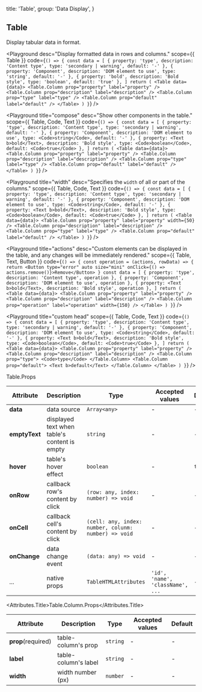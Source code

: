 
  title: 'Table',
  group: 'Data Display',
}

## Table

Display tabular data in format.

<Playground
  desc="Display formatted data in rows and columns."
  scope={{ Table }}
  code={`
() => {
  const data = [
    { property: 'type', description: 'Content type', type: 'secondary | warning', default: '-' },
    { property: 'Component', description: 'DOM element to use', type: 'string', default: '-' },
    { property: 'bold', description: 'Bold style', type: 'boolean', default: 'true' },
  ]
  return (
    <Table data={data}>
      <Table.Column prop="property" label="property" />
      <Table.Column prop="description" label="description" />
      <Table.Column prop="type" label="type" />
      <Table.Column prop="default" label="default" />
    </Table>
  )
}
`}
/>

<Playground
  title="compose"
  desc="Show other components in the table."
  scope={{ Table, Code, Text }}
  code={`
() => {
  const data = [
    { property: 'type', description: 'Content type', type: 'secondary | warning', default: '-' },
    { property: 'Component', description: 'DOM element to use', type: <Code>string</Code>, default: '-' },
    { property: <Text b>bold</Text>, description: 'Bold style', type: <Code>boolean</Code>, default: <Code>true</Code> },
  ]
  return (
    <Table data={data}>
      <Table.Column prop="property" label="property" />
      <Table.Column prop="description" label="description" />
      <Table.Column prop="type" label="type" />
      <Table.Column prop="default" label="default" />
    </Table>
  )
}
`}
/>

<Playground
  title="width"
  desc="Specifies the `width` of all or part of the columns."
  scope={{ Table, Code, Text }}
  code={`
() => {
  const data = [
    { property: 'type', description: 'Content type', type: 'secondary | warning', default: '-' },
    { property: 'Component', description: 'DOM element to use', type: <Code>string</Code>, default: '-' },
    { property: <Text b>bold</Text>, description: 'Bold style', type: <Code>boolean</Code>, default: <Code>true</Code> },
  ]
  return (
    <Table data={data}>
      <Table.Column prop="property" label="property" width={50} />
      <Table.Column prop="description" label="description" />
      <Table.Column prop="type" label="type" />
      <Table.Column prop="default" label="default" />
    </Table>
  )
}
`}
/>

<Playground
  title="actions"
  desc="Custom elements can be displayed in the table, and any changes will be immediately rendered."
  scope={{ Table, Text, Button }}
  code={`
() => {
  const operation = (actions, rowData) => {
    return <Button type="error" auto size="mini" onClick={() => actions.remove()}>Remove</Button>
  }
  const data = [
    { property: 'type', description: 'Content type', operation },
    { property: 'Component', description: 'DOM element to use', operation },
    { property: <Text b>bold</Text>, description: 'Bold style', operation },
  ]
  return (
    <Table data={data}>
      <Table.Column prop="property" label="property" />
      <Table.Column prop="description" label="description" />
      <Table.Column prop="operation" label="operation" width={150} />
    </Table>
  )
}
`}
/>

<Playground
  title="custom head"
  scope={{ Table, Code, Text }}
  code={`
() => {
  const data = [
    { property: 'type', description: 'Content type', type: 'secondary | warning', default: '-' },
    { property: 'Component', description: 'DOM element to use', type: <Code>string</Code>, default: '-' },
    { property: <Text b>bold</Text>, description: 'Bold style', type: <Code>boolean</Code>, default: <Code>true</Code> },
  ]
  return (
    <Table data={data}>
      <Table.Column prop="property" label="property" />
      <Table.Column prop="description" label="description" />
      <Table.Column prop="type">
        <Code>type</Code>
      </Table.Column>
      <Table.Column prop="default">
        <Text b>default</Text>
      </Table.Column>
    </Table>
  )
}
`}
/>

<Attributes edit="/pages/en-us/components/table.mdx">
<Attributes.Title>Table.Props</Attributes.Title>

| Attribute     | Description                                  | Type                                                 | Accepted values                  | Default |
| ------------- | -------------------------------------------- | ---------------------------------------------------- | -------------------------------- | ------- |
| **data**      | data source                                  | `Array<any>`                                         | -                                | -       |
| **emptyText** | displayed text when table's content is empty | `string`                                             | -                                | -       |
| **hover**     | table's hover effect                         | `boolean`                                            | -                                | `true`  |
| **onRow**     | callback row's content by click              | `(row: any, index: number) => void`                  | -                                | -       |
| **onCell**    | callback cell's content by click             | `(cell: any, index: number, colunm: number) => void` | -                                | -       |
| **onChange**  | data change event                            | `(data: any) => void`                                | -                                | -       |
| ...           | native props                                 | `TableHTMLAttributes`                                | `'id', 'name', 'className', ...` | -       |

<Attributes.Title>Table.Column.Props</Attributes.Title>

| Attribute          | Description          | Type     | Accepted values | Default |
| ------------------ | -------------------- | -------- | --------------- | ------- |
| **prop**(required) | table-column's prop  | `string` | -               | -       |
| **label**          | table-column's label | `string` | -               | -       |
| **width**          | width number (px)    | `number` | -               | -       |

</Attributes>

